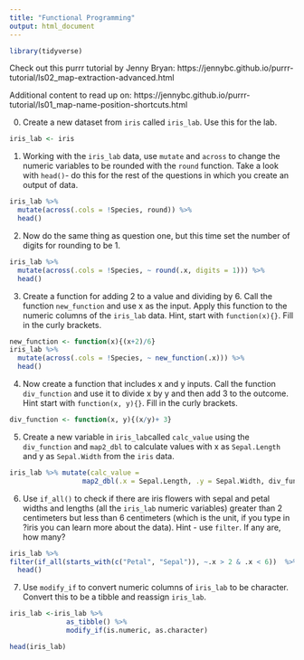 ```yaml
---
title: "Functional Programming"
output: html_document
---
```


```r
library(tidyverse)
```

Check out this purrr tutorial by Jenny Bryan: https://jennybc.github.io/purrr-tutorial/ls02_map-extraction-advanced.html

Additional content to read up on: 
https://jennybc.github.io/purrr-tutorial/ls01_map-name-position-shortcuts.html

0. Create a new dataset from `iris` called `iris_lab`. Use this for the lab.
```r
iris_lab <- iris

```
1. Working with the `iris_lab` data, use `mutate` and `across` to change the numeric variables to be rounded with the `round` function. Take a look with `head()`- do this for the rest of the questions in which you create an output of data.
```r
iris_lab %>% 
  mutate(across(.cols = !Species, round)) %>%
  head()
```

2. Now do the same thing as question one, but this time set the number of digits for rounding to be 1.

```r

iris_lab %>% 
  mutate(across(.cols = !Species, ~ round(.x, digits = 1))) %>%
  head()
```

3. Create a function for adding 2 to a value and dividing by 6. Call the function `new_function` and use x as the input. Apply this function to the numeric columns of the `iris_lab` data. Hint, start with `function(x){}`. Fill in the curly brackets.

```r
new_function <- function(x){(x+2)/6}
iris_lab %>% 
  mutate(across(.cols = !Species, ~ new_function(.x))) %>%
  head()
```

4. Now create a function that includes x and y inputs. Call the function `div_function` and use it to divide x by y and then add 3 to the outcome. Hint start with `function(x, y){}`. Fill in the curly brackets.

```r
div_function <- function(x, y){(x/y)+ 3}
```

5. Create a new variable in `iris_lab`called `calc_value` using the `div_function` and `map2_dbl` to calculate values with x as `Sepal.Length` and y as `Sepal.Width` from the `iris` data.

```r
iris_lab %>% mutate(calc_value = 
                  map2_dbl(.x = Sepal.Length, .y = Sepal.Width, div_function)) %>% head()
```


6. Use `if_all()` to check if there are iris flowers with sepal and petal widths and lengths (all the `iris_lab` numeric variables) greater than 2 centimeters but less than 6 centimeters (which is the unit, if you type in ?iris you can learn more about the data). Hint - use `filter`. If any are, how many?
```r
iris_lab %>%
filter(if_all(starts_with(c("Petal", "Sepal")), ~.x > 2 & .x < 6))  %>%
  head()
```


7.  Use `modify_if` to convert numeric columns of `iris_lab` to be character. Convert this to be a tibble and reassign `iris_lab`.
```r
iris_lab <-iris_lab %>% 
              as_tibble() %>%
              modify_if(is.numeric, as.character)

head(iris_lab)
```



